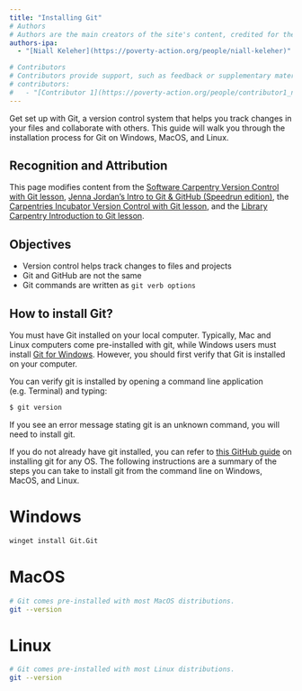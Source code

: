 ```yaml
---
title: "Installing Git"
# Authors
# Authors are the main creators of the site's content, credited for their work and responsible for its core development, including writing and editing.
authors-ipa:
  - "[Niall Keleher](https://poverty-action.org/people/niall-keleher)"

# Contributors
# Contributors provide support, such as feedback or supplementary materials for the site. They can also be responsible for updating/maintaining the site.
# contributors:
#   - "[Contributor 1](https://poverty-action.org/people/contributor1_name)"
---
```


:::{.custom-summary-block}
Get set up with Git, a version control system that helps you track changes in your files and collaborate with others. This guide will walk you through the installation process for Git on Windows, MacOS, and Linux.
:::

:::{.callout-note collapse="true"}
## Recognition and Attribution
This page modifies content from the [Software Carpentry Version Control with Git lesson](https://swcarpentry.github.io/git-novice/),  [Jenna Jordan's Intro to Git & GitHub (Speedrun edition)](https://jennajordan.me/git-novice-speedrun/), the [Carpentries Incubator Version Control with Git lesson](https://carpentries-incubator.github.io/git-novice-branch-pr/), and the [Library Carpentry Introduction to Git lesson](https://librarycarpentry.github.io/lc-git/).
:::

:::{.callout-tip appearance="simple"}
## Objectives
* Version control helps track changes to files and projects
* Git and GitHub are not the same
* Git commands are written as `git verb options`
:::

## How to install Git?

You must have Git installed on your local computer. Typically, Mac and Linux computers come pre-installed with git, while Windows users must install [Git for Windows](https://gitforwindows.org). However, you should first verify that Git is installed on your computer.

You can verify git is installed by opening a command line application (e.g. Terminal) and typing:

```bash
$ git version
```

If you see an error message stating git is an unknown command, you will need to install git.

If you do not already have git installed, you can refer to [this GitHub guide](https://github.com/git-guides/install-git) on installing git for any OS. The following instructions are a summary of the steps you can take to install git from the command line on Windows, MacOS, and Linux.

::: {.panel-tabset group="OS"}

# Windows

```bash
winget install Git.Git
```

# MacOS

```bash
# Git comes pre-installed with most MacOS distributions.
git --version
```

# Linux

```bash
# Git comes pre-installed with most Linux distributions.
git --version
```

:::
